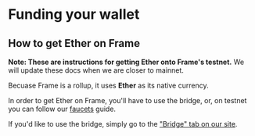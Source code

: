 # Funding your wallet

## How to get Ether on Frame

**Note: These are instructions for getting Ether onto Frame's testnet.** We will update these docs when we are closer to mainnet.

Becuase Frame is a rollup, it uses **Ether** as its native currency.

In order to get Ether on Frame, you'll have to use the bridge, or, on testnet you can follow our [faucets](/tools_integrations/faucets.md) guide.

If you'd like to use the bridge, simply go to the ["Bridge" tab on our site](https://www.frame.xyz/bridge).
